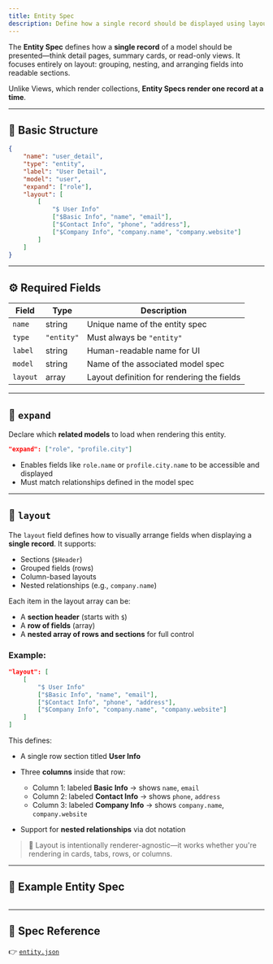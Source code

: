 ```yaml
---
title: Entity Spec
description: Define how a single record should be displayed using layout sections and nested fields.
---
```


The **Entity Spec** defines how a **single record** of a model should be presented—think detail pages, summary cards, or read-only views. It focuses entirely on layout: grouping, nesting, and arranging fields into readable sections.

Unlike Views, which render collections, **Entity Specs render one record at a time**.

---

## 🧩 Basic Structure

```json
{
    "name": "user_detail",
    "type": "entity",
    "label": "User Detail",
    "model": "user",
    "expand": ["role"],
    "layout": [
        [
            "$ User Info"
            ["$Basic Info", "name", "email"],
            ["$Contact Info", "phone", "address"],
            ["$Company Info", "company.name", "company.website"]
        ]
    ]
}
```

---

## ⚙️ Required Fields

| Field    | Type       | Description                                |
| -------- | ---------- | ------------------------------------------ |
| `name`   | string     | Unique name of the entity spec             |
| `type`   | `"entity"` | Must always be `"entity"`                  |
| `label`  | string     | Human-readable name for UI                 |
| `model`  | string     | Name of the associated model spec          |
| `layout` | array      | Layout definition for rendering the fields |

---

## 🔄 `expand`

Declare which **related models** to load when rendering this entity.

```json
"expand": ["role", "profile.city"]
```

- Enables fields like `role.name` or `profile.city.name` to be accessible and displayed
- Must match relationships defined in the model spec

---

## 🧱 `layout`

The `layout` field defines how to visually arrange fields when displaying a **single record**. It supports:

- Sections (`$Header`)
- Grouped fields (rows)
- Column-based layouts
- Nested relationships (e.g., `company.name`)

Each item in the layout array can be:

- A **section header** (starts with `$`)
- A **row of fields** (array)
- A **nested array of rows and sections** for full control

### Example:

```json
"layout": [
    [
        "$ User Info"
        ["$Basic Info", "name", "email"],
        ["$Contact Info", "phone", "address"],
        ["$Company Info", "company.name", "company.website"]
    ]
]
```

This defines:

- A single row section titled **User Info**
- Three **columns** inside that row:

  - Column 1: labeled **Basic Info** → shows `name`, `email`
  - Column 2: labeled **Contact Info** → shows `phone`, `address`
  - Column 3: labeled **Company Info** → shows `company.name`, `company.website`

- Support for **nested relationships** via dot notation

> 🧠 Layout is intentionally renderer-agnostic—it works whether you're rendering in cards, tabs, rows, or columns.

---

## 🧪 Example Entity Spec

```json

```

---

## 📎 Spec Reference

👉 [`entity.json`](https://locospec.com/specs/draft-01/entity.json)
